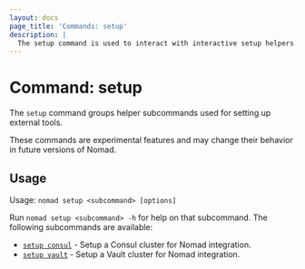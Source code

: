 ```yaml
---
layout: docs
page_title: 'Commands: setup'
description: |
  The setup command is used to interact with interactive setup helpers.
---
```


# Command: setup

The `setup` command groups helper subcommands used for setting up external
tools.

<Warning>

These commands are experimental features and may change their behavior in future
versions of Nomad.

</Warning>

## Usage

Usage: `nomad setup <subcommand> [options]`

Run `nomad setup <subcommand> -h` for help on that subcommand. The following
subcommands are available:

- [`setup consul`][consul] - Setup a Consul cluster for Nomad integration.
- [`setup vault`][vault] - Setup a Vault cluster for Nomad integration.

[consul]: /nomad/commands/setup/consul
[vault]: /nomad/commands/setup/vault

